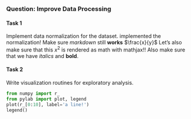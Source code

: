 ### Question: Improve Data Processing

#### Task 1 {#sec:task1}

Implement data normalization for the dataset.
<obs author="JMF" date="1/8/25 4:17pm">implemented the normalization! Make sure *markdown* still **works** $\frac{x}{y}$</obs>
Let's also make sure that this $x^2$ is rendered as math with mathjax!!
Also make sure that we have *italics* and **bold**.

#### Task 2 {#sec:task2}

Write visualization routines for exploratory analysis.

```python
from numpy import r_
from pylab import plot, legend
plot(r_[0:10], label='a line!')
legend()
```
